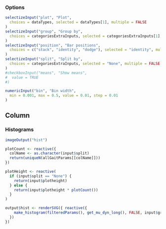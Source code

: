 ### Options

```r
selectizeInput("plot", "Plot",
  choices = dataTypes, selected = dataTypes[1], multiple = FALSE
)
selectizeInput("group", "Group by",
  choices = categoriesExtraInputs, selected = categoriesExtraInputs[1], multiple = FALSE
)
selectizeInput("position", "Bar positions",
  choices = c("stack", "identity", "dodge"), selected = "identity", multiple = FALSE
)
selectizeInput("split", "Split by",
  choices = categoriesExtraInputs, selected = "None", multiple = FALSE
)
#checkboxInput("means", "Show means",
#  value = TRUE
#)

numericInput("bin", "Bin width",
  min = 0.001, max = 0.5, value = 0.01, step = 0.01
)
```

Column
--------------------------------------------

### Histograms  {data-height=1500}
```r
imageOutput("hist")
```

```r
plotCount <- reactive({
  colName <- as.character(input$split)
  return(uniqueN(allGaitParams[[colName]]))
})

plotHeight <- reactive(
  if (input$split == "None") {
    return(input$plotheight)
  } else {
    return(input$plotheight * plotCount())
  }
)

output$hist <- renderSVG({ reactive({
    make_histogram(filteredParams(), get_mu_dyn_long(), FALSE, input$group, input$split, input$plot, input$bin, input$position, baseSize=input$baseSize)
  })
})
```